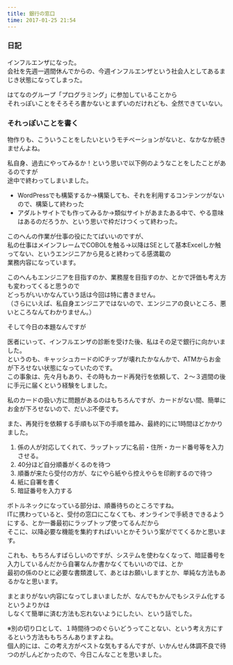```yaml
---
title: 銀行の窓口
time: 2017-01-25 21:54
---
```


### 日記

インフルエンザになった。  
会社を先週一週間休んでからの、今週インフルエンザという社会人としてあるまじき状態になってしまった。

はてなのグループ「プログラミング」に参加していることから  
それっぽいことをそろそろ書かないとまずいのだけれども、全然できていない。

### それっぽいことを書く

物作りも、こういうことをしたいというモチベーションがないと、なかなか続きませんよね。

私自身、過去にやってみるか！という思いで以下例のようなことをしたことがあるのですが  
途中で終わってしまいました。

- WordPressでも構築するか→構築しても、それを利用するコンテンツがないので、構築して終わった
- アダルトサイトでも作ってみるか→類似サイトがあまたある中で、やる意味はあるのだろうか、という思いで枠だけつくって終わった。

このへんの作業が仕事の役にたてばいいのですが、  
私の仕事はメインフレームでCOBOLを触る→以降はSEとして基本Excelしか触ってない、というエンジニアから見ると終わってる感満載の  
業務内容になっています。

このへんもエンジニアを目指すのか、業務屋を目指すのか、とかで評価も考え方も変わってくると思うので  
どっちがいいかなんていう話は今回は特に書きません。  
（さらにいえば、私自身エンジニアではないので、エンジニアの良いところ、悪いところなんてわかりません。）

そして今日の本題なんですが

医者にいって、インフルエンザの診断を受けた後、私はその足で銀行に向かいました。  
というのも、キャッシュカードのICチップが壊れたかなんかで、ATMからお金が下ろせない状態になっていたのです。  
この事象は、先々月もあり、その時もカード再発行を依頼して、２〜３週間の後に手元に届くという経験をしました。

私のカードの扱い方に問題があるのはもちろんですが、カードがない間、簡単にお金が下ろせないので、だいぶ不便です。

また、再発行を依頼する手順も以下の手順を踏み、最終的にに1時間ほどかかりました。

1. 係の人が対応してくれて、ラップトップに名前・住所・カード番号等を入力させる。
2. 40分ほど自分順番がくるのを待つ
3. 順番が来たら受付の方が、なにやら紙やら控えやらを印刷するので待つ
4. 紙に自署を書く
5. 暗証番号を入力する

ボトルネックになっている部分は、順番待ちのところですね。  
ITに携わっていると、受付の窓口にこなくても、オンラインで手続きできるようにする、とか一番最初にラップトップ使ってるんだから  
そこに、以降必要な機能を集約すればいいとかそういう案がでてくるかと思います。

これも、もちろんすばらしいのですが、システムを使わなくなって、暗証番号を入力しているんだから自署なんか書かなくてもいいのでは、とか  
最初の係のひとに必要な書類渡して、あとはお願いしますとか、単純な方法もあるかなと思います。

まとまりがない内容になってしまいましたが、なんでもかんでもシステム化するというよりかは  
しなくて簡単に済む方法も忘れないようにしたい、という話でした。

※別の切り口として、１時間待つのぐらいどうってことない、という考え方にするという方法ももちろんありますよね。  
 個人的には、この考え方がベストな気もするんですが、いかんせん体調不良で待つのがしんどかったので、今日こんなことを思いました。
